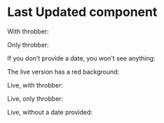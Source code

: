 
<Meta title="Core|Last Updated" component={LastUpdated} />

# Last Updated component

<Preview>
  <Story name="Standard">
    <LastUpdated date={new Date('1987-01-05T00:00:00.00')} />
  </Story>
</Preview>

With throbber:

<Preview>
  <Story name="Standard, throbbing">
    <LastUpdated throbbing date={new Date('1987-01-05T00:00:00.00')} />
  </Story>
</Preview>

Only throbber:

<Preview>
  <Story name="Standard, throbbing without date">
    <LastUpdated throbbing />
  </Story>
</Preview>

If you don't provide a date, you won't see anything:

<Preview>
  <Story name="Standard, without date">
    <LastUpdated />
  </Story>
</Preview>


The live version has a red background:

<Preview>
  <Story name="Live">
    <LastUpdated live date={new Date('1987-01-05T00:00:00.00')} />
  </Story>
</Preview>

Live, with throbber:

<Preview>
  <Story name="Live, throbbing">
    <LastUpdated live throbbing date={new Date('1987-01-05T00:00:00.00')} />
  </Story>
</Preview>

Live, only throbber:

<Preview>
  <Story name="Live, throbbing without date">
    <LastUpdated live throbbing />
  </Story>
</Preview>

Live, without a date provided:

<Preview>
  <Story name="Live, without date">
    <LastUpdated live />
  </Story>
</Preview>

